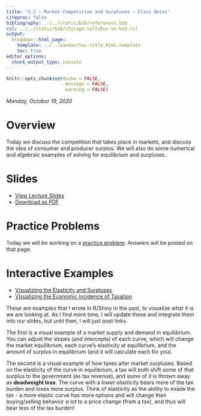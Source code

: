 ```yaml
---
title: "3.2 — Market Competition and Surpluses — Class Notes"
citeproc: false
bibliography: ../../static/bib/references.bib
csl: ../../static/bib/chicago-syllabus-no-bib.csl
output:
  blogdown::html_page:
    template: ../../pandoc/toc-title_html.template
    toc: true
editor_options: 
  chunk_output_type: console
---
```


```r
knitr::opts_chunk$set(echo = FALSE,
                      message = FALSE,
                      warning = FALSE)
```

*Monday, October 19, 2020*

# Overview

Today we discuss the competition that takes place in markets, and discuss the idea of consumer and producer surplus. We will also do some numerical and algebraic examples of solving for equilibrium and surpluses.

# Slides

- [<i class="fas fa-chalkboard-teacher"></i> View Lecture Slides](/slides/3.2-slides.html)
- [<i class="fas fa-file-pdf"></i> Download as PDF](/slides/3.2-slides.pdf)

# Practice Problems

Today we will be working on a [practice problem](/practice/3.2-practice). Answers will be posted on that page.

# Interactive Examples

- [Visualizing the Elasticity and Surpluses](https://ryansafner.shinyapps.io/elasticityandsurpluses/)
- [Visualizing the Economic Incidence of Taxation](https://ryansafner.shinyapps.io/tax-incidence/)

These are examples that I wrote in R/Shiny in the past, to visualize what it is we are looking at. As I find more time, I will update these and integrate them into our slides, but until then, I will just post links. 

The first is a visual example of a market supply and demand in equilibrium. You can adjust the slopes (and intercepts) of each curve, which will change the market equilibrium, each curve's elasticity at equilibrium, and the amount of surplus in equilibrium (and it will calculate each for you).

The second is a visual example of how taxes alter market surpluses. Based on the elasticity of the curve in equilibrium, a tax will both shift some of that surplus to the government (as tax revenue), and some of it is thrown away as **deadweight loss**. The curve with a *lower elasticity* bears more of the tax burden and loses more surplus. Think of elasticity as the ability to evade the tax - a more elastic curve has more options and will change their buying/selling behavior *a lot* to a price change (from a tax), and thus will bear less of the tax burden!